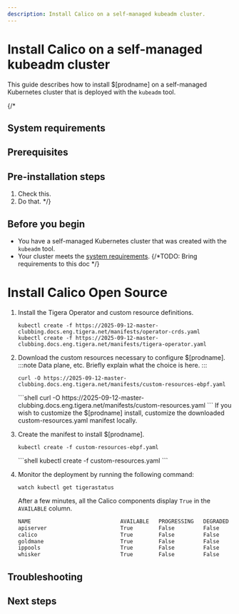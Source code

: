 ```yaml
---
description: Install Calico on a self-managed kubeadm cluster.
---
```



# Install Calico on a self-managed kubeadm cluster

This guide describes how to install $[prodname] on a self-managed Kubernetes cluster that is deployed with the `kubeadm` tool.

{/*
## System requirements

## Prerequisites

## Pre-installation steps

1. Check this.
1. Do that.
*/}

## Before you begin

* You have a self-managed Kubernetes cluster that was created with the `kubeadm` tool.
* Your cluster meets the [system requirements](requirements.mdx). {/*TODO: Bring requirements to this doc */}

# Install Calico Open Source

1. Install the Tigera Operator and custom resource definitions.

   ```shell
   kubectl create -f https://2025-09-12-master-clubbing.docs.eng.tigera.net/manifests/operator-crds.yaml
   kubectl create -f https://2025-09-12-master-clubbing.docs.eng.tigera.net/manifests/tigera-operator.yaml
   ```

1. Download the custom resources necessary to configure $[prodname].
   :::note
   Data plane, etc. Briefly explain what the choice is here.
   :::
   <Tabs groupId="data-plane" defaultValue="eBPF">
   <TabItem label="eBPF" value = "eBPF">
   ```shell
   curl -O https://2025-09-12-master-clubbing.docs.eng.tigera.net/manifests/custom-resources-ebpf.yaml
   ```
   </TabItem>
   <TabItem label="iptables" value = "iptables">
   ```shell
   curl -O https://2025-09-12-master-clubbing.docs.eng.tigera.net/manifests/custom-resources.yaml
   ```
   </TabItem>
   </Tabs>
   If you wish to customize the $[prodname] install, customize the downloaded custom-resources.yaml manifest locally.

1. Create the manifest to install $[prodname].
    <Tabs groupId="data-plane" defaultValue="eBPF">
   <TabItem label="eBPF" value = "eBPF">
   ```shell
   kubectl create -f custom-resources-ebpf.yaml
   ```
   </TabItem>
   <TabItem label="iptables" value = "iptables">
   ```shell
   kubectl create -f custom-resources.yaml
   ```
   </TabItem>
   </Tabs>

3. Monitor the deployment by running the following command:

   ```shell
   watch kubectl get tigerastatus
   ```

   After a few minutes, all the Calico components display `True` in the `AVAILABLE` column.

   ```bash title="Expected output"
   NAME                            AVAILABLE   PROGRESSING   DEGRADED   SINCE
   apiserver                       True        False         False      4m9s
   calico                          True        False         False      3m29s
   goldmane                        True        False         False      3m39s
   ippools                         True        False         False      6m4s
   whisker                         True        False         False      3m19s
   ```

## Troubleshooting

## Next steps